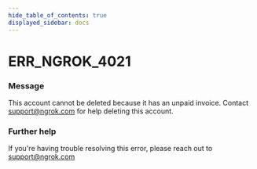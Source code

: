 ```yaml
---
hide_table_of_contents: true
displayed_sidebar: docs
---
```



# ERR_NGROK_4021

### Message

This account cannot be deleted because it has an unpaid invoice. Contact support@ngrok.com for help deleting this account.

<ErrorDetails error="err_ngrok_4021" />

### Further help

If you're having trouble resolving this error, please reach out to [support@ngrok.com](mailto:support@ngrok.com?subject=Help%20with%20ERR_NGROK_4021)
